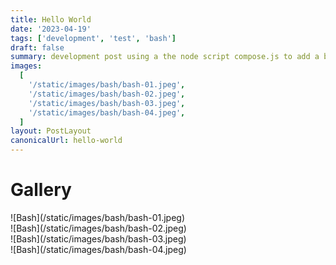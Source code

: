 ```yaml
---
title: Hello World
date: '2023-04-19'
tags: ['development', 'test', 'bash']
draft: false
summary: development post using a the node script compose.js to add a blog post
images:
  [
    '/static/images/bash/bash-01.jpeg',
    '/static/images/bash/bash-02.jpeg',
    '/static/images/bash/bash-03.jpeg',
    '/static/images/bash/bash-04.jpeg',
  ]
layout: PostLayout
canonicalUrl: hello-world
---
```


# Gallery

<div className="flex flex-wrap -mx-2 overflow-hidden xl:-mx-2">
  <div className="my-1 px-2 w-full overflow-hidden xl:my-1 xl:px-2 xl:w-1/2">
    ![Bash](/static/images/bash/bash-01.jpeg)
  </div>
  <div className="my-1 px-2 w-full overflow-hidden xl:my-1 xl:px-2 xl:w-1/2">
    ![Bash](/static/images/bash/bash-02.jpeg)
  </div>
  <div className="my-1 px-2 w-full overflow-hidden xl:my-1 xl:px-2 xl:w-1/2">
    ![Bash](/static/images/bash/bash-03.jpeg)
  </div>
  <div className="my-1 px-2 w-full overflow-hidden xl:my-1 xl:px-2 xl:w-1/2">
    ![Bash](/static/images/bash/bash-04.jpeg)
  </div>
</div>
